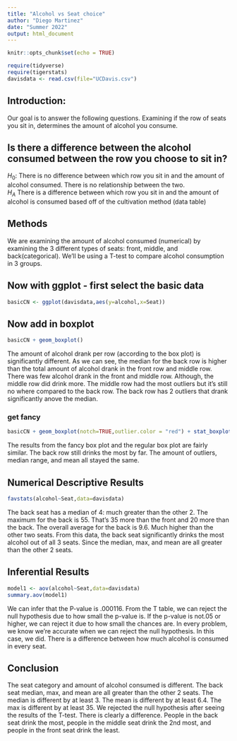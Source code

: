 ```yaml
---
title: "Alcohol vs Seat choice"
author: "Diego Martinez"
date: "Summer 2022"
output: html_document
---
```


```r
knitr::opts_chunk$set(echo = TRUE)
```

```r
require(tidyverse)
require(tigerstats)
davisdata <- read.csv(file="UCDavis.csv")
```

## Introduction: 
Our goal is to answer the following questions. Examining if the row of seats
you sit in, determines the amount of alcohol you consume. 

## Is there a difference between the alcohol consumed between the row  you choose to sit in?

$H_0$: There is no difference between which row you sit in and the amount of alcohol consumed. There is no relationship between the two.   
$H_A$ There is a difference between which row you sit in and the amount of 
alcohol is consumed based off of the cultivation method (data table)  


## Methods 

We are examining the amount of alcohol consumed (numerical) by examining the
3 different types of seats: front, middle, and back(categorical). We'll be using
a T-test to compare alcohol consumption in 3 groups. 


## Now with ggplot - first select the basic data

```r
basicCN <- ggplot(davisdata,aes(y=alcohol,x=Seat))
```
## Now add in boxplot

```r
basicCN + geom_boxplot()
```

The amount of alcohol drank per row (according to the box plot) is significantly 
different. As we can see, the median for the back row is higher than the total
amount of alcohol drank in the front row and middle row. There was few alcohol 
drank in the front and middle row. Although, the middle row did drink more. The 
middle row had the most outliers but it's still no where compared to the back 
row. The back row has 2 outliers that drank significantly anove the median. 

### get fancy  

```r
basicCN + geom_boxplot(notch=TRUE,outlier.color = "red") + stat_boxplot(geom ='errorbar') + labs(title="Fancy notch boxplot \n with 2 lines")
```

The results from the fancy box plot and the regular box plot are fairly similar. 
The back row still drinks the most by far. The amount of outliers, median range, and mean all stayed the same.

## Numerical Descriptive Results

```r
favstats(alcohol~Seat,data=davisdata)
```
The back seat has a median of 4: much greater than the other 2. The maximum for the back is 55. That's 35 more than the front and 20 more than the back. The overall average for the back is 9.6. Much higher than the other two seats. From this data, the back seat significantly drinks the most alcohol out of all 3 seats. Since the median, max, and mean are all greater than the other 2 seats. 

## Inferential Results

```r
model1 <- aov(alcohol~Seat,data=davisdata)
summary.aov(model1)
```
We can infer that the P-value is .000116. From the T table, we can reject the 
null hypothesis due to how small the p-value is. If the p-value is not.05 or higher, we can reject it due to how small the chances are. In every problem, we
know we're accurate when we can reject the null hypothesis. In this case, we did. 
There is a difference between how much alcohol is consumed in every seat. 

## Conclusion 

The seat category and amount of alcohol consumed is different. The back seat median, max, and mean are all greater than the other 2 seats. The median is different by at least 3. The mean is different by at least 6.4. The max is different by at least 35. We rejected the null hypothesis after seeing the results of the T-test. There is clearly a difference. People in the back seat drink the most, people in the middle seat drink the 2nd most, and people in the front seat drink the least.



